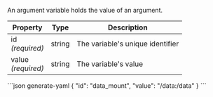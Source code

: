 An argument variable holds the value of an <DocsLink href="#arguments">argument</DocsLink>.

| Property               | Type   | Description
| ---------------------- | ------ | -----------
| id<br/>*(required)*    | string | The variable's unique identifier
| value<br/>*(required)* | string | The variable's value

<CodeContainer title="Example">
```json generate-yaml
{
  "id": "data_mount",
  "value": "/data:/data"
}
```
</CodeContainer>
